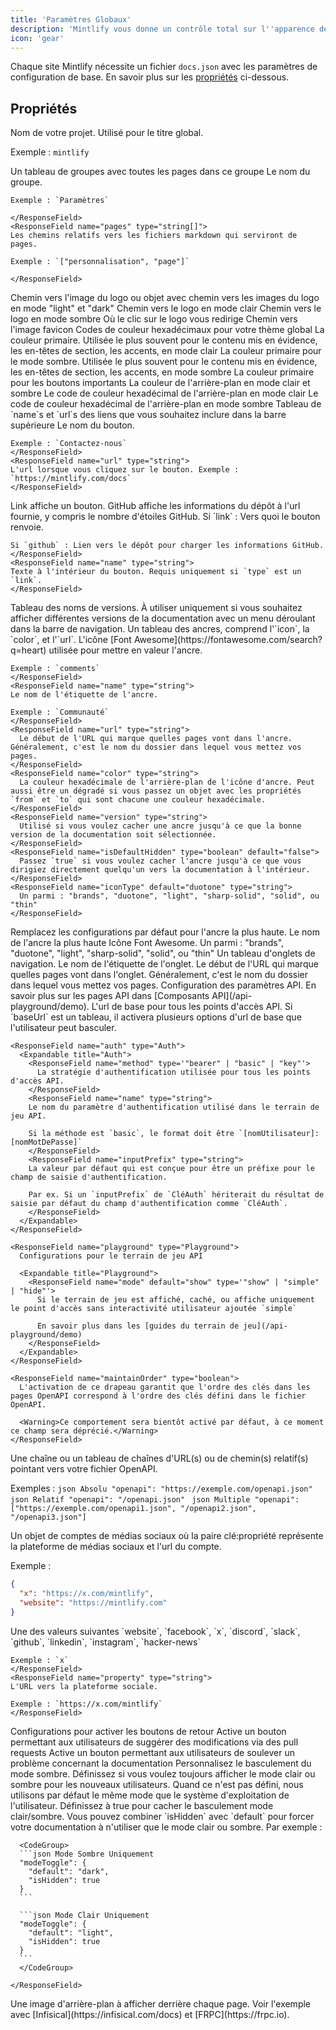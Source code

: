 ```yaml
---
title: 'Paramètres Globaux'
description: 'Mintlify vous donne un contrôle total sur l''apparence de votre documentation en utilisant le fichier docs.json'
icon: 'gear'
---
```


Chaque site Mintlify nécessite un fichier `docs.json` avec les paramètres de configuration de base. En savoir plus sur les [propriétés](#propriétés) ci-dessous.

## Propriétés

<ResponseField name="name" type="string" required>
Nom de votre projet. Utilisé pour le titre global.

Exemple : `mintlify`

</ResponseField>

<ResponseField name="navigation" type="Navigation[]" required>
  Un tableau de groupes avec toutes les pages dans ce groupe
  <Expandable title="Navigation">
    <ResponseField name="group" type="string">
    Le nom du groupe.

    Exemple : `Paramètres`

    </ResponseField>
    <ResponseField name="pages" type="string[]">
    Les chemins relatifs vers les fichiers markdown qui serviront de pages.

    Exemple : `["personnalisation", "page"]`

    </ResponseField>

  </Expandable>
</ResponseField>

<ResponseField name="logo" type="string or object">
  Chemin vers l'image du logo ou objet avec chemin vers les images du logo en mode "light" et "dark"
  <Expandable title="Logo">
    <ResponseField name="light" type="string">
      Chemin vers le logo en mode clair
    </ResponseField>
    <ResponseField name="dark" type="string">
      Chemin vers le logo en mode sombre
    </ResponseField>
    <ResponseField name="href" type="string" default="/">
      Où le clic sur le logo vous redirige
    </ResponseField>
  </Expandable>
</ResponseField>

<ResponseField name="favicon" type="string">
  Chemin vers l'image favicon
</ResponseField>

<ResponseField name="colors" type="Colors">
  Codes de couleur hexadécimaux pour votre thème global
  <Expandable title="Colors">
    <ResponseField name="primary" type="string" required>
      La couleur primaire. Utilisée le plus souvent pour le contenu mis en évidence, les en-têtes de section, les accents, en mode clair
    </ResponseField>
    <ResponseField name="light" type="string">
      La couleur primaire pour le mode sombre. Utilisée le plus souvent pour le contenu mis en évidence, les en-têtes de section, les accents, en mode sombre
    </ResponseField>
    <ResponseField name="dark" type="string">
      La couleur primaire pour les boutons importants
    </ResponseField>
    <ResponseField name="background" type="object">
      La couleur de l'arrière-plan en mode clair et sombre
      <Expandable title="Object">
        <ResponseField name="light" type="string" required>
          Le code de couleur hexadécimal de l'arrière-plan en mode clair
        </ResponseField>
        <ResponseField name="dark" type="string" required>
          Le code de couleur hexadécimal de l'arrière-plan en mode sombre
        </ResponseField>
      </Expandable>
    </ResponseField>
  </Expandable>
</ResponseField>

<ResponseField name="topbarLinks" type="TopbarLink[]">
  Tableau de `name`s et `url`s des liens que vous souhaitez inclure dans la barre supérieure
  <Expandable title="TopbarLink">
    <ResponseField name="name" type="string">
    Le nom du bouton.

    Exemple : `Contactez-nous`
    </ResponseField>
    <ResponseField name="url" type="string">
    L'url lorsque vous cliquez sur le bouton. Exemple : `https://mintlify.com/docs`
    </ResponseField>

  </Expandable>
</ResponseField>

<ResponseField name="topbarCtaButton" type="Call to Action">
  <Expandable title="Topbar Call to Action">
    <ResponseField name="type" type={'"link" or "github"'} default="link">
    Link affiche un bouton. GitHub affiche les informations du dépôt à l'url fournie, y compris le nombre d'étoiles GitHub.
    </ResponseField>
    <ResponseField name="url" type="string">
    Si `link` : Vers quoi le bouton renvoie.
    
    Si `github` : Lien vers le dépôt pour charger les informations GitHub.
    </ResponseField>
    <ResponseField name="name" type="string">
    Texte à l'intérieur du bouton. Requis uniquement si `type` est un `link`.
    </ResponseField>

  </Expandable>
</ResponseField>

<ResponseField name="versions" type="string[]">
  Tableau des noms de versions. À utiliser uniquement si vous souhaitez afficher différentes versions
  de la documentation avec un menu déroulant dans la barre de navigation.
</ResponseField>

<ResponseField name="anchors" type="Anchor[]">
  Un tableau des ancres, comprend l'`icon`, la `color`, et l'`url`.
  <Expandable title="Anchor">
    <ResponseField name="icon" type="string">
    L'icône [Font Awesome](https://fontawesome.com/search?q=heart) utilisée pour mettre en valeur l'ancre.

    Exemple : `comments`
    </ResponseField>
    <ResponseField name="name" type="string">
    Le nom de l'étiquette de l'ancre.

    Exemple : `Communauté`
    </ResponseField>
    <ResponseField name="url" type="string">
      Le début de l'URL qui marque quelles pages vont dans l'ancre. Généralement, c'est le nom du dossier dans lequel vous mettez vos pages.
    </ResponseField>
    <ResponseField name="color" type="string">
      La couleur hexadécimale de l'arrière-plan de l'icône d'ancre. Peut aussi être un dégradé si vous passez un objet avec les propriétés `from` et `to` qui sont chacune une couleur hexadécimale.
    </ResponseField>
    <ResponseField name="version" type="string">
      Utilisé si vous voulez cacher une ancre jusqu'à ce que la bonne version de la documentation soit sélectionnée.
    </ResponseField>
    <ResponseField name="isDefaultHidden" type="boolean" default="false">
      Passez `true` si vous voulez cacher l'ancre jusqu'à ce que vous dirigiez directement quelqu'un vers la documentation à l'intérieur.
    </ResponseField>
    <ResponseField name="iconType" default="duotone" type="string">
      Un parmi : "brands", "duotone", "light", "sharp-solid", "solid", ou "thin"
    </ResponseField>

  </Expandable>
</ResponseField>

<ResponseField name="topAnchor" type="Object">
  Remplacez les configurations par défaut pour l'ancre la plus haute.
  <Expandable title="Object">
    <ResponseField name="name" default="Documentation" type="string">
      Le nom de l'ancre la plus haute
    </ResponseField>
    <ResponseField name="icon" default="book-open" type="string">
      Icône Font Awesome.
    </ResponseField>
    <ResponseField name="iconType" default="duotone" type="string">
      Un parmi : "brands", "duotone", "light", "sharp-solid", "solid", ou "thin"
    </ResponseField>
  </Expandable>
</ResponseField>

<ResponseField name="tabs" type="Tabs[]">
  Un tableau d'onglets de navigation.
  <Expandable title="Tabs">
    <ResponseField name="name" type="string">
      Le nom de l'étiquette de l'onglet.
    </ResponseField>
    <ResponseField name="url" type="string">
      Le début de l'URL qui marque quelles pages vont dans l'onglet. Généralement, c'est
      le nom du dossier dans lequel vous mettez vos pages.
    </ResponseField>
  </Expandable>
</ResponseField>

<ResponseField name="api" type="API">
  Configuration des paramètres API. En savoir plus sur les pages API dans [Composants API](/api-playground/demo).
  <Expandable title="API">
    <ResponseField name="baseUrl" type="string">
      L'url de base pour tous les points d'accès API. Si `baseUrl` est un tableau, il activera plusieurs options
      d'url de base que l'utilisateur peut basculer.
    </ResponseField>

    <ResponseField name="auth" type="Auth">
      <Expandable title="Auth">
        <ResponseField name="method" type='"bearer" | "basic" | "key"'>
          La stratégie d'authentification utilisée pour tous les points d'accès API.
        </ResponseField>
        <ResponseField name="name" type="string">
        Le nom du paramètre d'authentification utilisé dans le terrain de jeu API.

        Si la méthode est `basic`, le format doit être `[nomUtilisateur]:[nomMotDePasse]`
        </ResponseField>
        <ResponseField name="inputPrefix" type="string">
        La valeur par défaut qui est conçue pour être un préfixe pour le champ de saisie d'authentification.

        Par ex. Si un `inputPrefix` de `CléAuth` hériterait du résultat de saisie par défaut du champ d'authentification comme `CléAuth`.
        </ResponseField>
      </Expandable>
    </ResponseField>

    <ResponseField name="playground" type="Playground">
      Configurations pour le terrain de jeu API

      <Expandable title="Playground">
        <ResponseField name="mode" default="show" type='"show" | "simple" | "hide"'>
          Si le terrain de jeu est affiché, caché, ou affiche uniquement le point d'accès sans interactivité utilisateur ajoutée `simple`

          En savoir plus dans les [guides du terrain de jeu](/api-playground/demo)
        </ResponseField>
      </Expandable>
    </ResponseField>

    <ResponseField name="maintainOrder" type="boolean">
      L'activation de ce drapeau garantit que l'ordre des clés dans les pages OpenAPI correspond à l'ordre des clés défini dans le fichier OpenAPI.

      <Warning>Ce comportement sera bientôt activé par défaut, à ce moment ce champ sera déprécié.</Warning>
    </ResponseField>

  </Expandable>
</ResponseField>

<ResponseField name="openapi" type="string | string[]">
  Une chaîne ou un tableau de chaînes d'URL(s) ou de chemin(s) relatif(s) pointant vers votre
  fichier OpenAPI.
  
  Exemples :
  <CodeGroup>
    ```json Absolu
    "openapi": "https://exemple.com/openapi.json"
    ```
    ```json Relatif
    "openapi": "/openapi.json"
    ```
    ```json Multiple
    "openapi": ["https://exemple.com/openapi1.json", "/openapi2.json", "/openapi3.json"]
    ```
  </CodeGroup>

</ResponseField>

<ResponseField name="footerSocials" type="FooterSocials">
  Un objet de comptes de médias sociaux où la paire clé:propriété représente la plateforme de médias sociaux et l'url du compte.
  
  Exemple : 
  ```json
  {
    "x": "https://x.com/mintlify",
    "website": "https://mintlify.com"
  }
  ```
  <Expandable title="FooterSocials">
    <ResponseField name="[key]" type="string">
    Une des valeurs suivantes `website`, `facebook`, `x`, `discord`, `slack`, `github`, `linkedin`, `instagram`, `hacker-news`
    
    Exemple : `x`
    </ResponseField>
    <ResponseField name="property" type="string">
    L'URL vers la plateforme sociale.
    
    Exemple : `https://x.com/mintlify`
    </ResponseField>
  </Expandable>
</ResponseField>

<ResponseField name="feedback" type="Feedback">
  Configurations pour activer les boutons de retour

  <Expandable title="Feedback">
    <ResponseField name="suggestEdit" type="boolean" default="false">
    Active un bouton permettant aux utilisateurs de suggérer des modifications via des pull requests
    </ResponseField>
    <ResponseField name="raiseIssue" type="boolean" default="false">
    Active un bouton permettant aux utilisateurs de soulever un problème concernant la documentation
    </ResponseField>
  </Expandable>
</ResponseField>

<ResponseField name="modeToggle" type="ModeToggle">
  Personnalisez le basculement du mode sombre.
  <Expandable title="ModeToggle">
    <ResponseField name="default" type={'"light" or "dark"'}>
      Définissez si vous voulez toujours afficher le mode clair ou sombre pour les nouveaux utilisateurs. Quand ce n'est pas
      défini, nous utilisons par défaut le même mode que le système d'exploitation de l'utilisateur.
    </ResponseField>
    <ResponseField name="isHidden" type="boolean" default="false">
      Définissez à true pour cacher le basculement mode clair/sombre. Vous pouvez combiner `isHidden` avec `default` pour forcer votre documentation à n'utiliser que le mode clair ou sombre. Par exemple :
      
      <CodeGroup>
      ```json Mode Sombre Uniquement
      "modeToggle": {
        "default": "dark",
        "isHidden": true
      }
      ```

      ```json Mode Clair Uniquement
      "modeToggle": {
        "default": "light",
        "isHidden": true
      }
      ```
      </CodeGroup>

    </ResponseField>

  </Expandable>
</ResponseField>

<ResponseField name="backgroundImage" type="string">
  Une image d'arrière-plan à afficher derrière chaque page. Voir l'exemple avec
  [Infisical](https://infisical.com/docs) et [FRPC](https://frpc.io).
</ResponseField> 